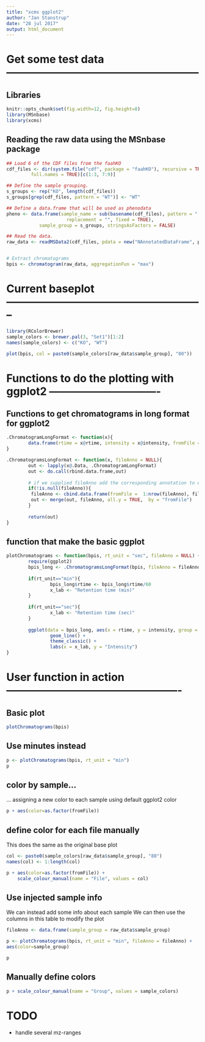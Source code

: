```yaml
---
title: "xcms ggplot2"
author: "Jan Stanstrup"
date: "28 jul 2017"
output: html_document
---
```




# Get some test data ------------------------------------------------------
## Libraries
```r
knitr::opts_chunk$set(fig.width=12, fig.height=8) 
library(MSnbase)
library(xcms)
```

## Reading the raw data using the MSnbase package
```r
## Load 6 of the CDF files from the faahKO
cdf_files <- dir(system.file("cdf", package = "faahKO"), recursive = TRUE,
		 full.names = TRUE)[c(1:3, 7:9)]

## Define the sample grouping.
s_groups <- rep("KO", length(cdf_files))
s_groups[grep(cdf_files, pattern = "WT")] <- "WT"

## Define a data.frame that will be used as phenodata
pheno <- data.frame(sample_name = sub(basename(cdf_files), pattern = ".CDF",
				      replacement = "", fixed = TRUE),
		    sample_group = s_groups, stringsAsFactors = FALSE)

## Read the data.
raw_data <- readMSData2(cdf_files, pdata = new("NAnnotatedDataFrame", pheno)) 


# Extract chromatograms
bpis <- chromatogram(raw_data, aggregationFun = "max")
```




# Current baseplot --------------------------------------------------------
```r
library(RColorBrewer)
sample_colors <- brewer.pal(3, "Set1")[1:2]
names(sample_colors) <- c("KO", "WT")

plot(bpis, col = paste0(sample_colors[raw_data$sample_group], "80"))
```






# Functions to do the plotting with ggplot2 -------------------------------
## Functions to get chromatograms in long format for ggplot2
```r
.ChromatogramLongFormat <- function(x){
        data.frame(rtime = x@rtime, intensity = x@intensity, fromFile = x@fromFile, row.names = NULL, stringsAsFactors = FALSE)
}
```
        
```r
.ChromatogramsLongFormat <- function(x, fileAnno = NULL){
        out <- lapply(x@.Data, .ChromatogramLongFormat)
        out <- do.call(rbind.data.frame,out)
        
        # if we supplied fileAnno add the corresponding annotation to each row
        if(!is.null(fileAnno)){
         fileAnno <- cbind.data.frame(fromFile =  1:nrow(fileAnno), fileAnno, stringsAsFactors = FALSE)
         out <- merge(out, fileAnno, all.y = TRUE,  by = "fromFile")
        }
        
        return(out)
}
```

## function that make the basic ggplot
```r
plotChromatograms <- function(bpis, rt_unit = "sec", fileAnno = NULL) {
        require(ggplot2)
        bpis_long <- .ChromatogramsLongFormat(bpis, fileAnno = fileAnno)
        
        if(rt_unit=="min"){
                bpis_long$rtime <- bpis_long$rtime/60
                x_lab <- "Retention time (min)"
        }
        
        if(rt_unit=="sec"){
                x_lab <- "Retention time (sec)"
        }
        
        ggplot(data = bpis_long, aes(x = rtime, y = intensity, group = fromFile)) + 
                geom_line() +
                theme_classic() +
                labs(x = x_lab, y = "Intensity")
}
```



# User function in action -------------------------------------------------
## Basic plot
```r
plotChromatograms(bpis)
```

## Use minutes instead
```r
p <- plotChromatograms(bpis, rt_unit = "min")
p
```



## color by sample...
... assigning a new color to each sample using default ggplot2 color
```r
p + aes(color=as.factor(fromFile))
```

## define color for each file manually
This does the same as the original base plot

```r
col <- paste0(sample_colors[raw_data$sample_group], "80")
names(col) <- 1:length(col)

p + aes(color=as.factor(fromFile)) +
    scale_colour_manual(name = "File", values = col)
```

## Use injected sample info
We can instead add some info about each sample
We can then use the columns in this table to modify the plot
```r
fileAnno <- data.frame(sample_group = raw_data$sample_group)

p <- plotChromatograms(bpis, rt_unit = "min", fileAnno = fileAnno) +
aes(color=sample_group)

p
```

## Manually define colors
```r
p + scale_colour_manual(name = "Group", values = sample_colors)
```




# TODO
* handle several mz-ranges

